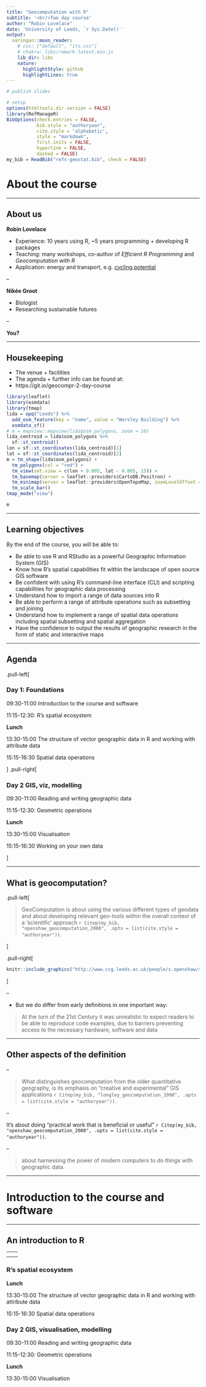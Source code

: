 ```yaml
---
title: "Geocomputation with R"
subtitle: '<br/>Two day course'
author: "Robin Lovelace"
date: 'University of Leeds, `r Sys.Date()`'
output:
  xaringan::moon_reader:
    # css: ["default", "its.css"]
    # chakra: libs/remark-latest.min.js
    lib_dir: libs
    nature:
      highlightStyle: github
      highlightLines: true
---
```


```r
# publish slides
```

```r
# setup
options(htmltools.dir.version = FALSE)
library(RefManageR)
BibOptions(check.entries = FALSE, 
           bib.style = "authoryear", 
           cite.style = 'alphabetic', 
           style = "markdown",
           first.inits = FALSE,
           hyperlink = FALSE, 
           dashed = FALSE)
my_bib = ReadBib("refs-geostat.bib", check = FALSE)
```

# About the course

---

## About us

**Robin Lovelace**

- Experience: 10 years using R, ~5 years programming + developing R packages
- Teaching: many workshops, co-author of *Efficient R Programming* and *Geocomputation with R* 
- Application: energy and transport, e.g. [cycling potential](http://eprints.whiterose.ac.uk/141852/)

--

**Nikée Groot**

- Biologist
- Researching sustainable futures

--

**You?**

---

## Housekeeping

- The venue + facilities
- The agenda + further info can be found at:
- https://git.io/geocompr-2-day-course

```r
library(leaflet)
library(osmdata)
library(tmap)
lida = opq("Leeds") %>% 
  add_osm_feature(key = "name", value = "Worsley Building") %>% 
  osmdata_sf()
# m = mapview::mapview(lida$osm_polygons, zoom = 16)
lida_centroid = lida$osm_polygons %>% 
  sf::st_centroid()
lon = sf::st_coordinates(lida_centroid)[1]
lat = sf::st_coordinates(lida_centroid)[2]
m = tm_shape(lida$osm_polygons) +
  tm_polygons(col = "red") +
  tm_view(set.view = c(lon + 0.005, lat - 0.005, 15)) +
  tm_basemap(server = leaflet::providers$CartoDB.Positron) +
  tm_minimap(server = leaflet::providers$OpenTopoMap, zoomLevelOffset = -10) +
  tm_scale_bar()
tmap_mode("view")
```


```r
m
```

---

## Learning objectives

By the end of the course, you will be able to:

- Be able to use R and RStudio as a powerful Geographic Information System (GIS)
- Know how R's spatial capabilities fit within the landscape of open source GIS software
- Be confident with using R's command-line interface (CLI) and scripting capabilities for geographic data processing
- Understand how to import a range of data sources into R
- Be able to perform a range of attribute operations such as subsetting and joining
- Understand how to implement a range of spatial data operations including spatial subsetting and spatial aggregation
- Have the confidence to output the results of geographic research in the form of static and interactive maps

---

## Agenda

.pull-left[

### Day 1: Foundations

09:30-11:00 Introduction to the course and software

11:15-12:30: R's spatial ecosystem

**Lunch**

13:30-15:00 The structure of vector geographic data in R and working with attribute data

15:15-16:30 Spatial data operations

]
.pull-right[


### Day 2 GIS, viz, modelling

09:30-11:00 Reading and writing geographic data

11:15-12:30: Geometric operations

**Lunch**

13:30-15:00 Visualisation

15:15-16:30 Working on your own data

]

---

## What is geocomputation?

.pull-left[

> GeoComputation is about using the various different types of geodata and about developing relevant geo-tools within the overall context of a 'scientific' approach `r Citep(my_bib, "openshaw_geocomputation_2000", .opts = list(cite.style = "authoryear"))`.

]

.pull-right[
```r
knitr::include_graphics("http://www.ccg.leeds.ac.uk/people/s.openshaw/s.openshaw.png")
```
]

--

- But we do differ from early definitions in one important way:

> At the turn of the 21st Century it was unrealistic to expect readers to be able to reproduce code examples, due to barriers preventing access to the necessary hardware, software and data

---

## Other aspects of the definition

--

> What distinguishes geocomputation from the older quantitative geography, is its emphasis on "creative and experimental" GIS applications `r Citep(my_bib, "longley_geocomputation_1998", .opts = list(cite.style = "authoryear"))`.

--

It's about doing "practical work that is beneficial or useful" `r Citep(my_bib, "openshaw_geocomputation_2000", .opts = list(cite.style = "authoryear"))`.

--

> about harnessing the power of modern computers to *do things* with geographic data.

---


# Introduction to the course and software

---

## An introduction to R

---
<!-- - R installation questions/debugging -->
<!-- - How to use RStudio (practical in groups of 2) -->
<!-- - R classes and working with data frames in the **tidyverse** -->

<!-- Idea: get people to say where they are from, how many cups of coffee they drink per week their favourite animal -->

---

### R's spatial ecosystem

<!-- - Live demo: using R as a GIS -->
<!-- - Spatial data in R -->
<!-- - R's spatial ecosystem (see section [1.4 of Geocomputation with R - package ecosystem](https://geocompr.robinlovelace.net/intro.html#rs-spatial-ecosystem)) -->
<!-- - Practical: [Work through the exercise 1:3 in Chapter 2](https://geocompr.robinlovelace.net/spatial-class.html#ex2) -->
<!--     - Advanced: complete exercises in Chapter 2 -->
<!--     - Bonus: reproduce the results in the `sf` vignette `sf1` -->

<!-- And example from the PCT -->

**Lunch**

13:30-15:00 The structure of vector geographic data in R and working with attribute data

<!-- - Vector attribute subsetting -->
<!-- - Vector attribute aggregation -->
<!-- - Vector attribute joining -->
<!-- - Creating attributes and removing spatial information -->

<!-- - Exercises: Chapter [3](https://geocompr.robinlovelace.net/attr.html#exercises-1) -->
<!--     - Core: Questions 1:3 and question 9 -->
<!--     - Bonus: complete as many exercises as possible in Chapter 3 -->
  
15:15-16:30 Spatial data operations

<!-- - Spatial subsetting -->
<!-- - Topological relations -->
<!-- - Spatial joining -->
<!-- - Non-overlapping joins -->
<!-- - Spatial data aggregation -->

<!-- - Exercises: Chapter 4 -->

### Day 2 GIS, visualisation, modelling

09:30-11:00 Reading and writing geographic data

11:15-12:30: Geometric operations

<!-- And example from the PCT -->

**Lunch**

13:30-15:00 Visualisation
